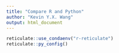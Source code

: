 ```yaml
---
title: "Compare R and Python"
author: "Kevin Y.X. Wang"
output: html_document
---
```


```r
reticulate::use_condaenv("r-reticulate")
reticulate::py_config()
```
